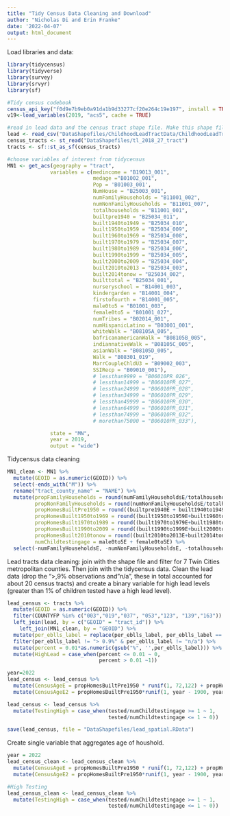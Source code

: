 ```yaml
---
title: "Tidy Census Data Cleaning and Download"
author: "Nicholas Di and Erin Franke"
date: '2022-04-07'
output: html_document
---
```


Load libraries and data:
```r
library(tidycensus)
library(tidyverse)
library(survey)
library(srvyr)
library(sf)

#Tidy census codebook
census_api_key("f0d9e7b9eb0a91da1b9d33277cf20e264c19e197", install = TRUE, overwrite=TRUE)
v19<-load_variables(2019, "acs5", cache = TRUE)

#read in lead data and the census tract shape file. Make this shape file as sf object
lead <- read_csv("DataShapefiles/ChildhoodLeadTractData/ChildhoodLeadTract_2015_TO_2019_TestYears.csv")
census_tracts <- st_read("DataShapefiles/tl_2018_27_tract")
tracts <- sf::st_as_sf(census_tracts)

#choose variables of interest from tidycensus 
MN1 <- get_acs(geography = "tract", 
              variables = c(medincome = "B19013_001",
                            medage ="B01002_001",
                            Pop = 'B01003_001',
                            NumHouse = "B25003_001", 
                            numFamilyHouseholds = "B11001_002",
                            numNonFamilyHouseholds = "B11001_007",
                            totalhouseholds = "B11001_001",
                            builtpre1940 = "B25034_011",
                            built1940to1949 = "B25034_010", 
                            built1950to1959 = "B25034_009", 
                            built1960to1969 = "B25034_008",
                            built1970to1979 = "B25034_007", 
                            built1980to1989 = "B25034_006", 
                            built1990to1999 = "B25034_005", 
                            built2000to2009 = "B25034_004", 
                            built2010to2013 = "B25034_003", 
                            built2014tonow = "B25034_002", 
                            builttotal = "B25034_001",
                            nurseryschool = "B14001_003",
                            kindergarden = "B14001_004", 
                            firstofourth = "B14001_005", 
                            male0to5 = "B01001_003", 
                            female0to5 = "B01001_027",
                            numTribes = "B02014_001",
                            numHispanicLatino = "B03001_001",
                            whiteWalk = "B08105A_005",
                            bafricanamericanWalk = "B08105B_005",
                            indiannativeWalk = "B08105C_005",
                            asianWalk = "B08105D_005",
                            Walk = "B08301_019",
                            MarrCoupleChldU3 = "B09002_003",
                            SSIRecp = "B09010_001"),
                            # lessthan9999 = "B06010PR_026",
                            # lessthan14999 = "B06010PR_027",
                            # lessthan24999 = "B06010PR_028",
                            # lessthan34999 = "B06010PR_029",
                            # lessthan49999 = "B06010PR_030",
                            # lessthan64999 = "B06010PR_031",
                            # lessthan74999 = "B06010PR_032",
                            # morethan75000 = "B06010PR_033"),

              state = "MN", 
              year = 2019,
              output = "wide")
```

Tidycensus data cleaning
```r
MN1_clean <- MN1 %>% 
  mutate(GEOID = as.numeric(GEOID)) %>% 
  select(-ends_with("M")) %>%
  rename("tract_county_name" = "NAME") %>%
  mutate(propFamilyHouseholds = round(numFamilyHouseholdsE/totalhouseholdsE,3), 
         propNonFamilyHouseholds = round(numNonFamilyHouseholdsE/totalhouseholdsE,3), 
         propHomesBuiltPre1950 = round((builtpre1940E + built1940to1949E)/builttotalE,3),
         propHomesBuilt1950to1969 = round((built1950to1959E+built1960to1969E)/builttotalE,3), 
         propHomesBuilt1970to1989 = round((built1970to1979E+built1980to1989E)/builttotalE,3), 
         propHomesBuilt1990to2009 = round((built1990to1999E+built2000to2009E)/builttotalE,3), 
         propHomesBuilt2010tonow = round((built2010to2013E+built2014tonowE)/builttotalE,3), 
         numChildtestingage = male0to5E + female0to5E) %>%
  select(-numFamilyHouseholdsE, -numNonFamilyHouseholdsE, -totalhouseholdsE, -starts_with("built"))
```

Lead tracts data cleaning: join with the shape file and filter for 7 Twin Cities metropolitan counties. Then join with the tidycensus data. Clean the lead data (drop the ">,9% observations and "n/a", these in total accounted for about 20 census tracts) and create a binary variable for high lead levels (greater than 1% of children tested have a high lead level). 

```r
lead_census <- tracts %>%
  mutate(GEOID = as.numeric(GEOID)) %>%
  filter(COUNTYFP %in% c("003","019","037", "053","123", "139","163")) %>%
  left_join(lead, by = c("GEOID" = "tract_id")) %>%
    left_join(MN1_clean, by = "GEOID") %>%
  mutate(per_eblls_label = replace(per_eblls_label, per_eblls_label == "About 0.9%", "0.9%")) %>% 
  filter(per_eblls_label != "> 0.9%" & per_eblls_label != "n/a") %>% 
  mutate(percent = 0.01*as.numeric(gsub("%", '',per_eblls_label))) %>% 
  mutate(HighLead = case_when(percent <= 0.01 ~ 0, 
                              percent > 0.01 ~1)) 

year=2022
lead_census <- lead_census %>% 
  mutate(CensusAgeE = propHomesBuiltPre1950 * runif(1, 72,122) + propHomesBuilt1950to1969*62.5 + propHomesBuilt1970to1989*42.5 + propHomesBuilt1990to2009*22.5 + propHomesBuilt2010tonow*6) %>% 
  mutate(CensusAgeE2 = propHomesBuiltPre1950*runif(1, year - 1900, year - 1950) + propHomesBuilt1950to1969*runif(1, year - 1969, year - 1950) + propHomesBuilt1970to1989*runif(1, year - 1989, year - 1970) + propHomesBuilt1990to2009*runif(1, year - 2009, year -1990) + propHomesBuilt2010tonow*runif(1, year - 2010, year))

lead_census <- lead_census %>% 
  mutate(TestingHigh = case_when(tested/numChildtestingage >= 1 ~ 1,
                                 tested/numChildtestingage <= 1 ~ 0)) 

save(lead_census, file = "DataShapefiles/lead_spatial.RData")
```

Create single variable that aggregates age of houshold. 

```r
year = 2022
lead_census_clean <- lead_census_clean %>% 
  mutate(CensusAgeE = propHomesBuiltPre1950 * runif(1, 72,122) + propHomesBuilt1950to1969*62.5 + propHomesBuilt1970to1989*42.5 + propHomesBuilt1990to2009*22.5 + propHomesBuilt2010tonow*6) %>% 
  mutate(CensusAgeE2 = propHomesBuiltPre1950*runif(1, year - 1900, year - 1950) + propHomesBuilt1950to1969*runif(1, year - 1969, year - 1950) + propHomesBuilt1970to1989*runif(1, year - 1989, year - 1970) + propHomesBuilt1990to2009*runif(1, year - 2009, year -1990) + propHomesBuilt2010tonow*runif(1, year - 2010, year))

#High Testing
lead_census_clean <- lead_census_clean %>% 
  mutate(TestingHigh = case_when(tested/numChildtestingage >= 1 ~ 1,
                                 tested/numChildtestingage <= 1 ~ 0)) 
```


